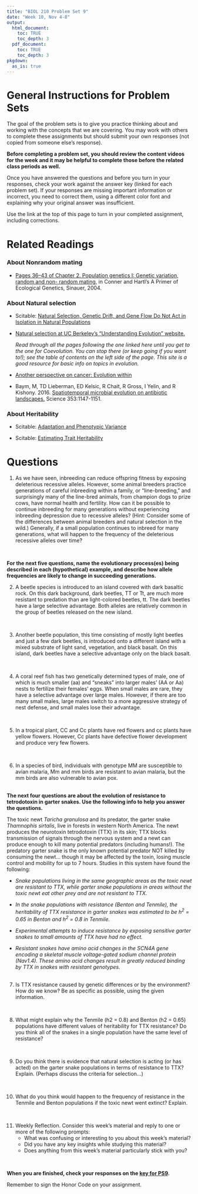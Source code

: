 ```yaml
---
title: "BIOL 210 Problem Set 9"
date: "Week 10, Nov 4-8"
output: 
  html_document:
    toc: TRUE
    toc_depth: 3
  pdf_document:
    toc: TRUE
    toc_depth: 3
pkgdown:
  as_is: true
---
```

# General Instructions for Problem Sets

The goal of the problem sets is to give you practice thinking about and working with the concepts that we are covering. You may work with others to complete these assignments but should submit your own responses (not copied from someone else's response). 

<b>Before completing a problem set, you should review the content videos for the week and it may be helpful to complete those before the related class periods as well.</b>

Once you have answered the questions and before you turn in your responses, check your work against the answer key (linked for each problem set). If your responses are missing important information or incorrect, you need to correct them, using a different color font and explaining why your original answer was insufficient.

Use the link at the top of this page to turn in your completed assignment, including corrections.

# Related Readings

### About Nonrandom mating

* [Pages 36–43 of Chapter 2. Population genetics I: Genetic variation, random and non- random mating](https://drive.google.com/file/d/1zVP0Vc9e78RY1RYkuooxQsLnm2ZBbtDV/view?usp=sharing), in Conner and Hartl’s A Primer of Ecological Genetics, Sinauer, 2004.


### About Natural selection

* Scitable: [Natural Selection, Genetic Drift, and Gene Flow Do Not Act in Isolation in Natural Populations](https://www.nature.com/scitable/knowledge/library/natural-selection-genetic-drift-and-gene-flow-15186648/)

* [Natural selection at UC Berkeley’s “Understanding Evolution” website.](https://evolution.berkeley.edu/evolution-101/mechanisms-the-processes-of-evolution/natural-selection/) 

    *Read through all the pages following the one linked here until you get to the one for Coevolution. You can stop there (or keep going if you want to!); see the table of contents on the left side of the page. This site is a good resource for basic info on topics in evolution.*
    
* [Another perspective on cancer: Evolution within](https://evolution.berkeley.edu/evo-news/another-perspective-on-cancer-evolution-within/)

* Baym, M, TD Lieberman, ED Kelsic, R Chait, R Gross, I Yelin, and R Kishony. 2016. [Spatiotemporal microbial evolution on antibiotic landscapes.](https://www.science.org/doi/full/10.1126/science.aag0822) Science 353:1147-1151.


### About Heritability

* Scitable: [Adaptation and Phenotypic Variance](https://www.nature.com/scitable/topicpage/adaptation-and-phenotypic-variance-1132)

* Scitable: [Estimating Trait Heritability](https://www.nature.com/scitable/topicpage/estimating-trait-heritability-46889)


# Questions

<ol>
<li>As we have seen, inbreeding can reduce offspring fitness by exposing deleterious recessive alleles. However, some animal breeders practice generations of careful inbreeding within a family, or “line-breeding,” and surprisingly many of the line-bred animals, from champion dogs to prize cows, have normal health and fertility. How can it be possible to continue inbreeding for many generations without experiencing inbreeding depression due to recessive alleles? (Hint: Consider some of the differences between animal breeders and natural selection in the wild.) Generally, if a small population continues to inbreed for many generations, what will happen to the frequency of the deleterious recessive alleles over time?

</ol><br>

<b>For the next five questions, name the evolutionary process(es) being described in each (hypothetical) example, and describe how allele frequencies are likely to change in succeeding generations.</b>

<ol start=2>
<li>A beetle species is introduced to an island covered with dark basaltic rock. On this dark background, dark beetles, TT or Tt, are much more resistant to predation than are light-colored beetles, tt. The dark beetles have a large selective advantage. Both alleles are relatively common in the group of beetles released on the new island.</li><br>

<li>Another beetle population, this time consisting of mostly light beetles and just a few dark beetles, is introduced onto a different island with a mixed substrate of light sand, vegetation, and black basalt. On this island, dark beetles have a selective advantage only on the black basalt.</li><br>

<li>A coral reef fish has two genetically determined types of male, one of which is much smaller (aa) and “sneaks” into larger males’ (AA or Aa) nests to fertilize their females’ eggs. When small males are rare, they have a selective advantage over large males. However, if there are too many small males, large males switch to a more aggressive strategy of nest defense, and small males lose their advantage.</li><br>

<li>In a tropical plant, CC and Cc plants have red flowers and cc plants have yellow flowers. However, Cc plants have defective flower development and produce very few flowers.</li><br>

<li>In a species of bird, individuals with genotype MM are susceptible to avian malaria, Mm and mm birds are resistant to avian malaria, but the mm birds are also vulnerable to avian pox.</li><br>
</ol>

<b>The next four questions are about the evolution of resistance to tetrodotoxin in garter snakes. Use the following info to help you answer the questions.</b><br>

The toxic newt <i>Taricha granulosa</i> and its predator, the garter snake <i>Thamnophis sirtalis</i>, live in forests in western North America. The newt produces the neurotoxin tetrodotoxin (TTX) in its skin; TTX blocks transmission of signals through the nervous system and a newt can produce enough to kill many potential predators (including humans!). The predatory garter snake is the only known potential predator NOT killed by consuming the newt... though it may be affected by the toxin, losing muscle control and mobility for up to 7 hours. Studies in this system have found the following:

* *Snake populations living in the same geographic areas as the toxic newt are resistant to TTX, while garter snake populations in areas without the toxic newt eat other prey and are not resistant to TTX.*

* *In the snake populations with resistance (Benton and Tenmile), the heritability of TTX resistance in garter snakes was estimated to be h<sup>2</sup> = 0.65 in Benton and h<sup>2</sup> = 0.8 in Tenmile.*

* *Experimental attempts to induce resistance by exposing sensitive garter snakes to small amounts of TTX have had no effect.*

* *Resistant snakes have amino acid changes in the SCN4A gene encoding a skeletal muscle voltage-gated sodium channel protein (Nav1.4). These amino acid changes result in greatly reduced binding by TTX in snakes with resistant genotypes.*
<br><br>

<ol start=7>
<li>Is TTX resistance caused by genetic differences or by the environment? How do we know? Be as specific as possible, using the given information.</li><br>

<li>What might explain why the Tenmile (h2 = 0.8) and Benton (h2 = 0.65) populations have different values of heritability for TTX resistance? Do you think all of the snakes in a single population have the same level of resistance?</li><br>

<li>Do you think there is evidence that natural selection is acting (or has acted) on the garter snake populations in terms of resistance to TTX? Explain. (Perhaps discuss the criteria for selection...)</li><br>

<li>What do you think would happen to the frequency of resistance in the Tenmile and Benton populations if the toxic newt went extinct? Explain.</li>

<br>

<li>Weekly Reflection. Consider this week’s material and reply to one or more of the following prompts:
<ul>
<li> What was confusing or interesting to you about this week’s material?</li>
 
<li> Did you have any key insights while studying this material?</li>

<li> Does anything from this week’s material particularly stick with you?</li>
</ul>
</ol>
<br>


<b>When you are finished, check your responses on the [key for PS9](ps9key.html).</b>

Remember to sign the Honor Code on your assignment.